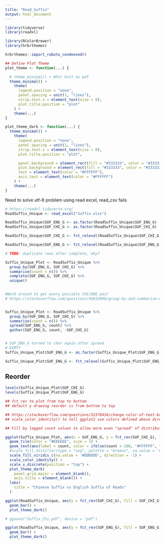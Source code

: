 ```yaml
---
title: "Road_Suffix"
output: html_document
---
```


```r
library(tidyverse)
library(readxl)

library(RColorBrewer)
library(hrbrthemes)

hrbrthemes::import_roboto_condensed()
```

```r
## Define Plot Theme
plot_theme <- function(...) {

  # theme_minimal() + #For knit as pdf
  theme_minimal() +
    theme(
      legend.position = "none",
      panel.spacing = unit(1, "lines"),
      strip.text.x = element_text(size = 8),
      plot.title.position = "plot"
    ) +
    theme(...)
}

plot_theme_dark <- function(...) {
  theme_minimal() +
    theme(
      legend.position = "none",
      panel.spacing = unit(1, "lines"),
      strip.text.x = element_text(size = 8),
      plot.title.position = "plot",

      panel.background = element_rect(fill = "#333333", color = "#333333"), # Fill inside plot area
      plot.background = element_rect(fill = "#333333", color = "#333333"), # Fill outside plot area
      text = element_text(color = "#FFFFFF"),
      axis.text = element_text(color = "#FFFFFF")
    ) +
    theme(...)
}
```




Need to solve utf-8 problem using read excel, read_csv fails

```r
# https://readxl.tidyverse.org/
RoadSuffix_Unique <- read_excel("Suffix.xlsx")
```



```r
RoadSuffix_Unique$SUF_ENG_G <- as.factor(RoadSuffix_Unique$SUF_ENG_G)
RoadSuffix_Unique$SUF_CHI_G <- as.factor(RoadSuffix_Unique$SUF_CHI_G)

RoadSuffix_Unique$SUF_CHI_G <- fct_relevel(RoadSuffix_Unique$SUF_CHI_G, c("公路", "道", "路", "街", "徑", "里", "其他", "無名"))

RoadSuffix_Unique$SUF_ENG_G <- fct_relevel(RoadSuffix_Unique$SUF_ENG_G, c("HIGHWAY", "ROAD",  "DRIVE", "AVENUE", "STREET", "PATH", "LANE", "OTHERS", "NODATA"))


```




```r
# TODO: duplicate rows after complete, why?

Suffix_Unique_Plot <- RoadSuffix_Unique %>%
  group_by(SUF_ENG_G, SUF_CHI_G) %>%
  summarise(count = n()) %>%
  complete(SUF_ENG_G, SUF_CHI_G) %>%
  unique()
  
```

```r
#Work around to get every possible CHI/ENG pair
# https://stackoverflow.com/questions/45832096/group-by-and-summarise-with-all-combinations-including-non-existing-combina


Suffix_Unique_Plot <- RoadSuffix_Unique %>%
  group_by(SUF_ENG_G, SUF_CHI_G) %>%
  summarise(count = n()) %>%
  spread(SUF_ENG_G, count) %>%
  gather(SUF_ENG_G, count, -SUF_CHI_G)


# SUF_ENG_G turned to char again after spread
# DIRTY
Suffix_Unique_Plot$SUF_ENG_G <- as.factor(Suffix_Unique_Plot$SUF_ENG_G)

Suffix_Unique_Plot$SUF_ENG_G <- fct_relevel(Suffix_Unique_Plot$SUF_ENG_G, c("HIGHWAY", "ROAD",  "DRIVE", "AVENUE", "STREET", "PATH", "LANE", "OTHERS", "NODATA"))

```

## Reorder

```r
levels(Suffix_Unique_Plot$SUF_CHI_G)
levels(Suffix_Unique_Plot$SUF_ENG_G)
```



```r
## fct_rev to plot from top to bottom
## default y drawing reorder is from bottom to top

## https://stackoverflow.com/questions/52378434/change-color-of-text-based-on-threshold
## scale_color_identity() to tell ggplot2 use colors defined above directly, as aes values

## Fill by logged count values to allow more even "spread" of distribution

ggplot(Suffix_Unique_Plot, aes(x = SUF_ENG_G, y = fct_rev(SUF_CHI_G), fill = log(count))) +
  geom_tile(color = "#EEEEEE", size = 1) +
  geom_text(aes(label = count, color = ifelse(count > 100, "#FFFFFF", "#222222"))) +
  #scale_fill_distiller(type = "seq", palette = "Greens", na.value = '#DDDDDD', direction = 1) +
  scale_fill_viridis_c(na.value = '#DDDDDD', direction = -1) +
  scale_color_identity() +
  scale_x_discrete(position = "top") +
  plot_theme_dark(
    panel.grid.major = element_blank(),
    axis.title = element_blank()) +
  labs(
    title = "Chinese Suffix vs English Suffix of Roads"
  )
```

```r
ggplot(RoadSuffix_Unique, aes(y = fct_rev(SUF_CHI_G), fill = SUF_CHI_G)) +
  geom_bar() +
  plot_theme_dark()

# ggsave("Suffix_Chi.pdf", device = "pdf")
```

```r
ggplot(RoadSuffix_Unique, aes(y = fct_rev(SUF_ENG_G), fill = SUF_ENG_G)) +
  geom_bar() +
  plot_theme_dark()
```
